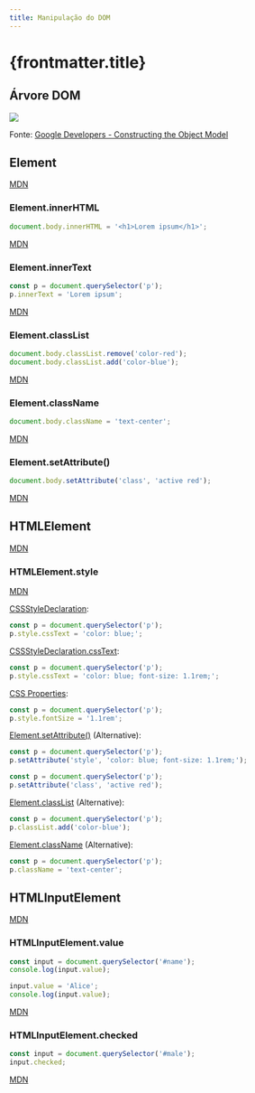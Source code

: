 ```yaml
---
title: Manipulação do DOM
---
```


# {frontmatter.title}

## Árvore DOM

![](/pw2/imgs/w3c/dom-api/dom-tree.png)

Fonte: [Google Developers - Constructing the Object Model](https://developers.google.com/web/fundamentals/performance/critical-rendering-path/constructing-the-object-model)

## Element

[MDN](https://developer.mozilla.org/en-US/docs/Web/API/Element)

### Element.innerHTML

```js
document.body.innerHTML = '<h1>Lorem ipsum</h1>';
```

[MDN](https://developer.mozilla.org/en-US/docs/Web/API/Element/innerHTML)

### Element.innerText

```js
const p = document.querySelector('p');
p.innerText = 'Lorem ipsum';
```

[MDN](https://developer.mozilla.org/en-US/docs/Web/API/Element/innerText)

### Element.classList

```js
document.body.classList.remove('color-red');
document.body.classList.add('color-blue');
```

[MDN](https://developer.mozilla.org/en-US/docs/Web/API/Element/classList)

### Element.className

```js
document.body.className = 'text-center';
```

[MDN](https://developer.mozilla.org/en-US/docs/Web/API/Element/className)

### Element.setAttribute()

```js
document.body.setAttribute('class', 'active red');
```

[MDN](https://developer.mozilla.org/en-US/docs/Web/API/Element/setAttribute)

## HTMLElement

[MDN](https://developer.mozilla.org/en-US/docs/Web/API/HTMLElement)

### HTMLElement.style

[MDN](https://developer.mozilla.org/en-US/docs/Web/API/HTMLElement/style)

[CSSStyleDeclaration](https://developer.mozilla.org/en-US/docs/Web/API/CSSStyleDeclaration):

```js
const p = document.querySelector('p');
p.style.cssText = 'color: blue;';
```

[CSSStyleDeclaration.cssText](https://developer.mozilla.org/en-US/docs/Web/API/CSSStyleDeclaration/cssText):

```js
const p = document.querySelector('p');
p.style.cssText = 'color: blue; font-size: 1.1rem;';
```

[CSS Properties](https://developer.mozilla.org/en-US/docs/Web/CSS/CSS_Properties_Reference):

```js
const p = document.querySelector('p');
p.style.fontSize = '1.1rem';
```

[Element.setAttribute()](https://developer.mozilla.org/en-US/docs/Web/API/Element/setAttribute) (Alternative):

```js
const p = document.querySelector('p');
p.setAttribute('style', 'color: blue; font-size: 1.1rem;');
```

```js
const p = document.querySelector('p');
p.setAttribute('class', 'active red');
```

[Element.classList](https://developer.mozilla.org/en-US/docs/Web/API/Element/classList) (Alternative):

```js
const p = document.querySelector('p');
p.classList.add('color-blue');
```

[Element.className](https://developer.mozilla.org/en-US/docs/Web/API/Element/className) (Alternative):

```js
const p = document.querySelector('p');
p.className = 'text-center';
```

## HTMLInputElement

[MDN](https://developer.mozilla.org/en-US/docs/Web/API/HTMLInputElement)

### HTMLInputElement.value

```js
const input = document.querySelector('#name');
console.log(input.value);

input.value = 'Alice';
console.log(input.value);
```

[MDN](https://developer.mozilla.org/en-US/docs/Web/API/HTMLInputElement)

### HTMLInputElement.checked

```js
const input = document.querySelector('#male');
input.checked;
```

[MDN](https://developer.mozilla.org/en-US/docs/Web/API/HTMLInputElement)

